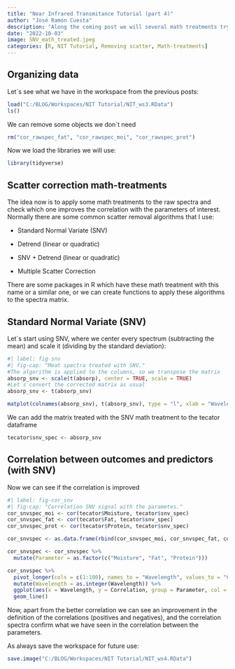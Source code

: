 ```yaml
---
title: "Near Infrared Transmitance Tutorial (part 4)"
author: "José Ramón Cuesta"
description: "Along the coming post we will several math treatments trying to improve the correlation between the predictors and the outcomes. In this one SNV"
date: "2022-10-03"
image: SNV_math_treated.jpeg
categories: [R, NIT Tutorial, Removing scatter, Math-treatments]
---
```


## Organizing data

Let´s see what we have in the workspace from the previous posts:

```r
load("C:/BLOG/Workspaces/NIT Tutorial/NIT_ws3.RData")
ls()
```

We can remove some objects we don´t need

```r
rm("cor_rawspec_fat", "cor_rawspec_moi", "cor_rawspec_prot")
```

Now we load the libraries we will use:

```r
library(tidyverse)
```

## Scatter correction math-treatments

The idea now is to apply some math treatments to the raw spectra and check which one improves the correlation with the parameters of interest. Normally there are some common scatter removal algorithms that I use:

-   Standard Normal Variate (SNV)

-   Detrend (linear or quadratic)

-   SNV + Detrend (linear or quadratic)

-   Multiple Scatter Correction

There are some packages in R which have these math treatment with this name or a similar one, or we can create functions to apply these algorithms to the spectra matrix.

## Standard Normal Variate (SNV)

Let´s start using SNV, where we center every spectrum (subtracting the mean) and scale it (dividing by the standard deviation):

```r
#| label: fig-snv
#| fig-cap: "Meat spectra treated with SNV."
#The algorithm is applied to the columns, so we transpose the matrix
absorp_snv <- scale(t(absorp), center = TRUE, scale = TRUE)
#Let´s convert the corrected matrix as usual
absorp_snv <- t(absorp_snv)

matplot(colnames(absorp_snv), t(absorp_snv), type = "l", xlab = "Wavelength (nm)", ylab = "Absorbance", main = "SNV Meat Spectra")
```

We can add the matrix treated with the SNV math treatment to the tecator dataframe

```r
tecator$snv_spec <- absorp_snv
```

## Correlation between outcomes and predictors (with SNV)

Now we can see if the correlation is improved

```r
#| label: fig-cor_snv
#| fig-cap: "Correlation SNV signal with the parametes."
cor_snvspec_moi <- cor(tecator$Moisture, tecator$snv_spec)
cor_snvspec_fat <- cor(tecator$Fat, tecator$snv_spec)
cor_snvspec_prot <- cor(tecator$Protein, tecator$snv_spec)

cor_snvspec <- as.data.frame(rbind(cor_snvspec_moi, cor_snvspec_fat, cor_snvspec_prot))

cor_snvspec <- cor_snvspec %>% 
  mutate(Parameter = as.factor(c("Moisture", "Fat", "Protein")))

cor_snvspec %>% 
  pivot_longer(cols = c(1:100), names_to = "Wavelength", values_to = "Correlation") %>% 
  mutate(Wavelength = as.integer(Wavelength)) %>% 
  ggplot(aes(x = Wavelength, y = Correlation, group = Parameter, col = Parameter)) +
  geom_line()
```

Now, apart from the better correlation we can see an improvement in the definition of the correlations (positives and negatives), and the correlation spectra confirm what we have seen in the correlation between the parameters.

As always save the workspace for future use:

```r
save.image("C:/BLOG/Workspaces/NIT Tutorial/NIT_ws4.RData")
```
